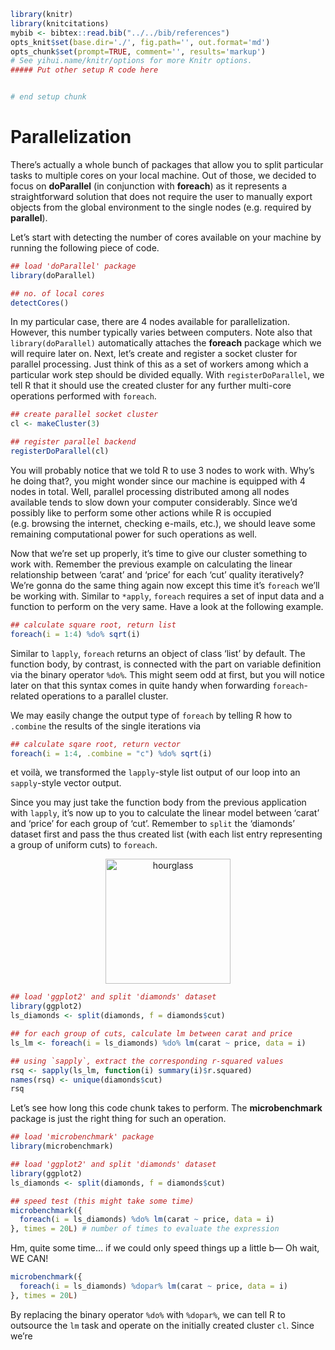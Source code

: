 ```r
library(knitr)
library(knitcitations)
mybib <- bibtex::read.bib("../../bib/references")
opts_knit$set(base.dir='./', fig.path='', out.format='md')
opts_chunk$set(prompt=TRUE, comment='', results='markup')
# See yihui.name/knitr/options for more Knitr options.
##### Put other setup R code here


# end setup chunk
```
# Parallelization

There's actually a whole bunch of packages that allow you to split particular 
tasks to multiple cores on your local machine. Out of those, we decided to focus 
on **doParallel** (in conjunction with **foreach**) as it represents a straightforward 
solution that does not require the user to manually export objects from the 
global environment to the single nodes (e.g. required by **parallel**).

Let's start with detecting the number of cores available on your machine by 
running the following piece of code. 

```r
## load 'doParallel' package
library(doParallel)

## no. of local cores
detectCores()
```

In my particular case, there are 4 nodes available for parallelization. However, 
this number typically varies between computers. Note also that `library(doParallel)` 
automatically attaches the **foreach** package which we will require later on. 
Next, let's create and register a socket cluster for parallel processing. Just think of 
this as a set of workers among which a particular work step should be divided 
equally. With `registerDoParallel`, we tell R that it should use the created 
cluster for any further multi-core operations performed with `foreach`.

```r
## create parallel socket cluster
cl <- makeCluster(3)

## register parallel backend
registerDoParallel(cl)
```

You will probably notice that we told R to use 3 nodes to work with. Why's he 
doing that?, you might wonder since our machine is equipped with 4 nodes in 
total. Well, parallel processing distributed among all nodes available tends to 
slow down your computer considerably. Since we'd possibly like to perform some 
other actions while R is occupied (e.g. browsing the internet, checking e-mails, 
etc.), we should leave some remaining computational power for such operations as 
well.  

Now that we're set up properly, it's time to give our cluster something to work 
with. Remember the previous example on calculating the linear relationship 
between 'carat' and 'price' for each 'cut' quality iteratively? We're gonna do the same thing again now 
except this time it's `foreach` we'll be working with. Similar to `*apply`, 
`foreach` requires a set of input data and a function to perform on the very same. 
Have a look at the following example. 

```r
## calculate square root, return list
foreach(i = 1:4) %do% sqrt(i)
```

Similar to `lapply`, `foreach` returns an object of class 'list' by default. The 
function body, by contrast, is connected with the part on variable 
definition via the binary operator `%do%`. This might seem odd at first, but you 
will notice later on that this syntax comes in quite handy when forwarding 
`foreach`-related operations to a parallel cluster. 

We may easily change the output type of `foreach` by telling R how to `.combine` 
the results of the single iterations via 

```r
## calculate sqare root, return vector
foreach(i = 1:4, .combine = "c") %do% sqrt(i)
```

et voilà, we transformed the `lapply`-style list output of our loop into an 
`sapply`-style vector output.  

Since you may just take the function body from the previous application with 
`lapply`, it's now up to you to calculate the linear model between 'carat' and 
'price' for each group of 'cut'. Remember to `split` the 'diamonds' dataset 
first and pass the thus created list (with each list entry representing a group 
of uniform cuts) to `foreach`.

<center>
  <img src="https://pixabay.com/static/uploads/photo/2012/04/14/14/04/hourglass-34048_640.png" alt="hourglass" style="width: 200px;"/>
</center>

```r
## load 'ggplot2' and split 'diamonds' dataset
library(ggplot2)
ls_diamonds <- split(diamonds, f = diamonds$cut)

## for each group of cuts, calculate lm between carat and price
ls_lm <- foreach(i = ls_diamonds) %do% lm(carat ~ price, data = i)

## using `sapply`, extract the corresponding r-squared values
rsq <- sapply(ls_lm, function(i) summary(i)$r.squared)
names(rsq) <- unique(diamonds$cut)
rsq
```

Let's see how long this code chunk takes to perform. The **microbenchmark** 
package is just the right thing for such an operation.

```r
## load 'microbenchmark' package
library(microbenchmark)

## load 'ggplot2' and split 'diamonds' dataset
library(ggplot2)
ls_diamonds <- split(diamonds, f = diamonds$cut)

## speed test (this might take some time)
microbenchmark({
  foreach(i = ls_diamonds) %do% lm(carat ~ price, data = i)
}, times = 20L) # number of times to evaluate the expression
```

Hm, quite some time... if we could only speed things up a little b---
Oh wait, WE CAN!

```r
microbenchmark({
  foreach(i = ls_diamonds) %dopar% lm(carat ~ price, data = i)
}, times = 20L)
```

By replacing the binary operator `%do%` with `%dopar%`, we can tell R to outsource the `lm` task and operate on the initially created cluster `cl`. Since we're  